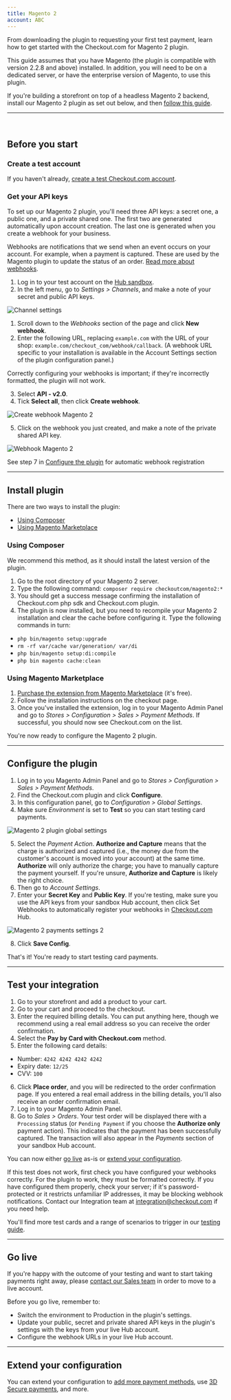 ```yaml
---
title: Magento 2
account: ABC
---
```


From downloading the plugin to requesting your first test payment, learn how to get started with the Checkout.com for Magento 2 plugin.

<TipBox variant="note">

This guide assumes that you have Magento (the plugin is compatible with version 2.2.8 and above) installed. In addition, you will need to be on a dedicated server, or have the enterprise version of Magento, to use this plugin.

</TipBox>
<TipBox variant="info" title="Magento 2 storefront integration">

If you're building a storefront on top of a headless Magento 2 backend, install our Magento 2 plugin as set out below, and then [follow this guide](/integrate/e-commerce-platforms/magento-2/storefront-integration).

</TipBox>

---

<br />

## Before you start

### Create a test account

If you haven't already, [create a test Checkout.com account](https://www.checkout.com/get-test-account).

### Get your API keys

To set up our Magento 2 plugin, you'll need three API keys: a secret one, a public one, and a private shared one. The first two are generated automatically upon account creation. The last one is generated when you create a webhook for your business.

<TipBox variant="info">

Webhooks are notifications that we send when an event occurs on your account. For example, when a payment is captured. These are used by the Magento plugin to update the status of an order. [Read more about webhooks](/reporting-and-insights/webhooks).

</TipBox>

1. Log in to your test account on the [Hub sandbox](https://sandbox.checkout.com/).
2. In the left menu, go to _Settings > Channels_, and make a note of your secret and public API keys.

<img maxWidth={800} src="/docs/Integrate/channel_settings.png" title="Channel settings" />

<Accordion title="Manual webhook creation">

1. Scroll down to the _Webhooks_ section of the page and click **New webhook**.
2. Enter the following URL, replacing `example.com` with the URL of your shop: `example.com/checkout_com/webhook/callback`. (A webhook URL specific to your installation is available in the Account Settings section of the plugin configuration panel.)

<TipBox variant="note">

Correctly configuring your webhooks is important; if they're incorrectly formatted, the plugin will not work.

</TipBox>

3. Select **API - v2.0**.
4. Tick **Select all**, then click **Create webhook**.

<img
  maxWidth={300}
  src="/docs/Integrate/Magento 2/create_webhook-magento-2.png"
  title="Create webhook Magento 2"
/>

5. Click on the webhook you just created, and make a note of the private shared API key.

<img
  maxWidth={300}
  src="/docs/Integrate/Magento 2/webhook–magento-2.png"
  title="Webhook Magento 2"
/>

</Accordion>
<TipBox variant="info">

See step 7 in [Configure the plugin](#Configure_the_plugin) for automatic webhook registration

</TipBox>

---

## Install plugin

There are two ways to install the plugin:

- [Using Composer](#Using_composer)
- [Using Magento Marketplace](#Using_magento_marketplace)

### Using Composer

<TipBox variant="info">

We recommend this method, as it should install the latest version of the plugin.

</TipBox>

1. Go to the root directory of your Magento 2 server.
2. Type the following command:
   `composer require checkoutcom/magento2:*`
3. You should get a success message confirming the installation of Checkout.com php sdk and Checkout.com plugin.
4. The plugin is now installed, but you need to recompile your Magento 2 installation and clear the cache before configuring it. Type the following commands in turn:

- `php bin/magento setup:upgrade`
- `rm -rf var/cache var/generation/ var/di`
- `php bin/magento setup:di:compile`
- `php bin magento cache:clean`

### Using Magento Marketplace

1. [Purchase the extension from Magento Marketplace](https://marketplace.magento.com/checkoutcom-magento2.html) (it's free).
2. Follow the installation instructions on the checkout page.
3. Once you've installed the extension, log in to your Magento Admin Panel and go to _Stores > Configuration > Sales > Payment Methods_. If successful, you should now see Checkout.com on the list.

You're now ready to configure the Magento 2 plugin.

---

## Configure the plugin

1. Log in to you Magento Admin Panel and go to _Stores > Configuration > Sales > Payment Methods_.
2. Find the Checkout.com plugin and click **Configure**.
3. In this configuration panel, go to _Configuration > Global Settings_.
4. Make sure _Environment_ is set to **Test** so you can start testing card payments.

<img
  maxWidth={800}
  src="/docs/Integrate/Magento 2/Magento_2_plugin_global_settings.png"
  title="Magento 2 plugin global settings"
/>

5. Select the _Payment Action_. **Authorize and Capture** means that the charge is authorized and captured (i.e., the money due from the customer's account is moved into your account) at the same time. **Authorize** will only authorize the charge; you have to manually capture the payment yourself. If you're unsure, **Authorize and Capture** is likely the right choice.
6. Then go to _Account Settings_.
7. Enter your **Secret Key** and **Public Key**. If you're testing, make sure you use the API keys from your sandbox Hub account, then click Set Webhooks to automatically register your webhooks in [Checkout.com](http://checkout.com/) Hub.

<img
  src="/docs/Integrate/Magento 2/Magento_2_payments_settings_2.gif"
  title="Magento 2 payments settings 2"
/>

8. Click **Save Config**.

That's it! You're ready to start testing card payments.

---

## Test your integration

1. Go to your storefront and add a product to your cart.
2. Go to your cart and proceed to the checkout.
3. Enter the required billing details. You can put anything here, though we recommend using a real email address so you can receive the order confirmation.
4. Select the **Pay by Card with Checkout.com** method.
5. Enter the following card details:

- Number: `4242 4242 4242 4242`
- Expiry date: `12/25`
- CVV: `100`

6. Click **Place order**, and you will be redirected to the order confirmation page. If you entered a real email address in the billing details, you'll also receive an order confirmation email.
7. Log in to your Magento Admin Panel.
8. Go to _Sales > Orders_. Your test order will be displayed there with a `Processing` status (or `Pending Payment` if you choose the **Authorize only** payment action). This indicates that the payment has been successfully captured. The transaction will also appear in the _Payments_ section of your sandbox Hub account.

<TipBox variant="tip">

You can now either [go live](#Go_live) as-is or [extend your configuration](/integrate/e-commerce-platforms/magento-2/go-further-with-magento-2).

</TipBox>
<TipBox variant="note" title="Troubleshooting">

If this test does not work, first check you have configured your webhooks correctly. For the plugin to work, they must be formatted correctly. If you have configured them properly, check your server; if it's password-protected or it restricts unfamiliar IP addresses, it may be blocking webhook notifications. Contact our Integration team at [integration@checkout.com](mailto:integration@checkout.com) if you need help.

</TipBox>
<TipBox variant="info" title="Further testing">

You'll find more test cards and a range of scenarios to trigger in our [testing guide](/testing).

</TipBox>

---

## Go live

If you're happy with the outcome of your testing and want to start taking payments right away, please [contact our Sales team](https://checkout.com/contact-sales) in order to move to a live account.

<TipBox variant="note">

Before you go live, remember to:

- Switch the environment to Production in the plugin's settings.
- Update your public, secret and private shared API keys in the plugin's settings with the keys from your live Hub account.
- Configure the webhook URLs in your live Hub account.

</TipBox>

---

## Extend your configuration

You can extend your configuration to [add more payment methods](/integrate/e-commerce-platforms/magento-2/go-further-with-magento-2#Add_more_payment_methods), use [3D Secure payments](https://docs.checkout.com/integrate/e-commerce-platforms/magento-2/go-further-with-magento-2#Enable_3d_secure_payments), and more.
